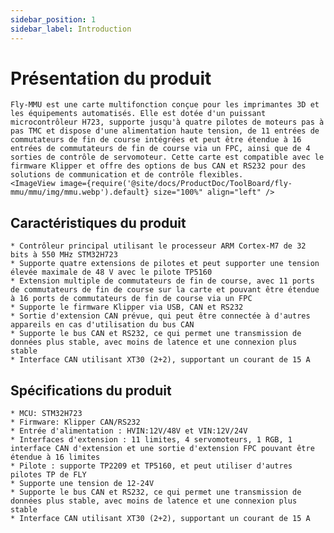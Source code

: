 ```yaml
---
sidebar_position: 1
sidebar_label: Introduction
---
```


# Présentation du produit

    Fly-MMU est une carte multifonction conçue pour les imprimantes 3D et les équipements automatisés. Elle est dotée d'un puissant microcontrôleur H723, supporte jusqu'à quatre pilotes de moteurs pas à pas TMC et dispose d'une alimentation haute tension, de 11 entrées de commutateurs de fin de course intégrées et peut être étendue à 16 entrées de commutateurs de fin de course via un FPC, ainsi que de 4 sorties de contrôle de servomoteur. Cette carte est compatible avec le firmware Klipper et offre des options de bus CAN et RS232 pour des solutions de communication et de contrôle flexibles.
    <ImageView image={require('@site/docs/ProductDoc/ToolBoard/fly-mmu/mmu/img/mmu.webp').default} size="100%" align="left" />

## Caractéristiques du produit

    * Contrôleur principal utilisant le processeur ARM Cortex-M7 de 32 bits à 550 MHz STM32H723
    * Supporte quatre extensions de pilotes et peut supporter une tension élevée maximale de 48 V avec le pilote TP5160
    * Extension multiple de commutateurs de fin de course, avec 11 ports de commutateurs de fin de course sur la carte et pouvant être étendue à 16 ports de commutateurs de fin de course via un FPC
    * Supporte le firmware Klipper via USB, CAN et RS232
    * Sortie d'extension CAN prévue, qui peut être connectée à d'autres appareils en cas d'utilisation du bus CAN
    * Supporte le bus CAN et RS232, ce qui permet une transmission de données plus stable, avec moins de latence et une connexion plus stable
    * Interface CAN utilisant XT30 (2+2), supportant un courant de 15 A

## Spécifications du produit

    * MCU: STM32H723
    * Firmware: Klipper CAN/RS232
    * Entrée d'alimentation : HVIN:12V/48V et VIN:12V/24V
    * Interfaces d'extension : 11 limites, 4 servomoteurs, 1 RGB, 1 interface CAN d'extension et une sortie d'extension FPC pouvant être étendue à 16 limites
    * Pilote : supporte TP2209 et TP5160, et peut utiliser d'autres pilotes TP de FLY
    * Supporte une tension de 12-24V
    * Supporte le bus CAN et RS232, ce qui permet une transmission de données plus stable, avec moins de latence et une connexion plus stable
    * Interface CAN utilisant XT30 (2+2), supportant un courant de 15 A
